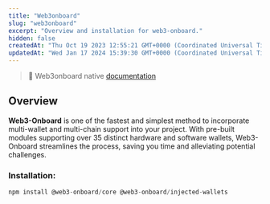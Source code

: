 ```yaml
---
title: "Web3onboard"
slug: "web3onboard"
excerpt: "Overview and installation for web3-onboard."
hidden: false
createdAt: "Thu Oct 19 2023 12:55:21 GMT+0000 (Coordinated Universal Time)"
updatedAt: "Wed Jan 17 2024 15:39:30 GMT+0000 (Coordinated Universal Time)"
---
```

> 📘 Web3onboard native [documentation ](https://onboard.blocknative.com/docs/overview/introduction)

## Overview

**Web3-Onboard** is one of the fastest and simplest method to incorporate multi-wallet and multi-chain support into your project. With pre-built modules supporting over 35 distinct hardware and software wallets, Web3-Onboard streamlines the process, saving you time and alleviating potential challenges.

### Installation:

```javascript
npm install @web3-onboard/core @web3-onboard/injected-wallets
```
